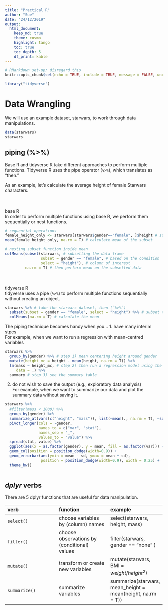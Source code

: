```yaml
---
title: "Practical R"
author: "Sue"
date: "24/12/2019"
output: 
  html_document:
    keep_md: true
    theme: cosmo
    highlight: tango
    toc: true
    toc_depth: 5
    df_print: kable
---
```


```r
# RMarkdown set-up; disregard this 
knitr::opts_chunk$set(echo = TRUE, include = TRUE, message = FALSE, warning = FALSE, tidy = TRUE)
```

```r
library("tidyverse")
```

# Data Wrangling

We will use an example dataset, starwars, to work through data manipulations. 

```r
data(starwars)
starwars
```

## **piping** (%>%) 
Base R and tidyverse R take different approaches to perform multiple functions.
Tidyverse R uses the pipe operator (`%>%`), which translates as "then."

As an example, let's calculate the average height of female Starwars characters.

<div class = "row">
<div class = "col-md-6">
<br><br> base R   
In order to perform multiple functions using base R, we perform them sequentially or nest functions. 
```r
# sequential operations
female_height_only <- starwars[starwars$gender=="female", ]$height # subset data 
mean(female_height_only, na.rm = T) # calculate mean of the subset

# nesting subset function inside mean
colMeans(subset(starwars, # subsetting the data frame 
                subset = gender == "female", # based on the condition 
                select = "height"), # column of interest
         na.rm = T) # then perform mean on the subsetted data
```
</div>

<div class = "col-md-6">
<br><br>tidyverse R    
tidyverse uses a pipe (`%>%`) to perform multiple functions sequentially without creating an object. 
```r
starwars %>% # take the starwars dataset, then (`%>%`)
  subset(subset = gender == "female", select = "height") %>% # subset the data, then (`%>%`)
  colMeans(na.rm = T) # calculate the mean
```
</div>
</div>


The piping technique becomes handy when you...
1. have many interim stpes  
For example, when we want to run a regression with mean-centred variables   
```r
starwars %>% 
  group_by(gender) %>% # step 1) mean centering height around gender
  mutate(height_mc = height - mean(height, na.rm = T)) %>% 
  lm(mass ~ height_mc, # step 2) then run a regression model using the mean-centered height
     data = .) %>% 
  summary # step 3) see the summary table
```

2. do not wish to save the output (e.g., exploratory data analysis)  
For example, when we want to summarize our data and plot the summary data without saving it.
```r
starwars %>% 
  #filter(mass < 1000) %>% 
  group_by(gender) %>% 
  summarize_at(vars(c("height", "mass")), list(~mean(., na.rm = T), ~sd(.,na.rm = T))) %>% 
  pivot_longer(cols = -gender, 
               names_to = c("var", "stat"),
               names_sep = "_",
               values_to = "value") %>% 
  spread(stat, value) %>% 
  ggplot(aes(x = as.factor(gender), y = mean, fill = as.factor(var))) +
  geom_col(position = position_dodge(width=0.9)) +
  geom_errorbar(aes(ymin = mean - sd, ymax = mean + sd), 
                position = position_dodge(width=0.9), width = 0.25) + 
  theme_bw()
  
```



## *dplyr* verbs  

There are 5 dplyr functions that are useful for data manipulation. 



|verb|function|example|
|:-|:-|:-|
|`select()`|choose variables by (column) names|select(starwars, height, mass)|
|`filter()`|choose observations by (conditional) values|filter(starwars, gender == "none" )|
|`mutate()`|transform or create new variables|mutate(starwars, BMI = $weight/height^2$)|
|`summarize()`|summarize variables|summarize(starwars, mean_height = mean(height, na.rm = T))|
